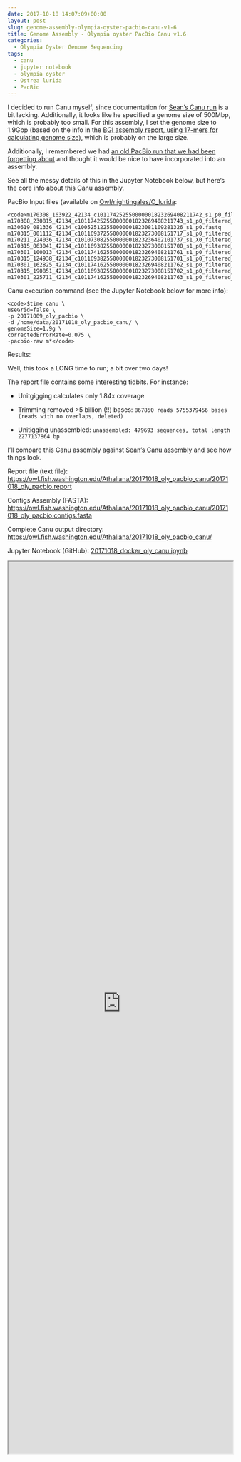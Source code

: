 ```yaml
---
date: 2017-10-18 14:07:09+00:00
layout: post
slug: genome-assembly-olympia-oyster-pacbio-canu-v1-6
title: Genome Assembly - Olympia oyster PacBio Canu v1.6
categories:
  - Olympia Oyster Genome Sequencing
tags:
  - canu
  - jupyter notebook
  - olympia oyster
  - Ostrea lurida
  - PacBio
---
```


I decided to run Canu myself, since documentation for [Sean's Canu run](https://genefish.wordpress.com/2017/06/19/seans-notebook-canu-run-finished/) is a bit lacking. Additionally, it looks like he specified a genome size of 500Mbp, which is probably too small. For this assembly, I set the genome size to 1.9Gbp (based on the info in the [BGI assembly report, using 17-mers for calculating genome size](https://github.com/RobertsLab/project-olympia.oyster-genomic/blob/master/docs/20160512_F15FTSUSAT0327_genome_survey.pdf)), which is probably on the large size.

Additionally, I remembered we had [an old PacBio run that we had been forgetting about](https://robertslab.github.io/sams-notebook/2017/10/09/data-management-convert-oly-pacbio-h5-to-fastq.html) and thought it would be nice to have incorporated into an assembly.

See all the messy details of this in the Jupyter Notebook below, but here's the core info about this Canu assembly.

PacBio Input files (available on [Owl/nightingales/O_lurida](https://owl.fish.washington.edu/nightingales/O_lurida/):


    
    <code>m170308_163922_42134_c101174252550000001823269408211742_s1_p0_filtered_subreads.fastq.gz                                                               m170308_230815_42134_c101174252550000001823269408211743_s1_p0_filtered_subreads.fastq.gz
    m130619_081336_42134_c100525122550000001823081109281326_s1_p0.fastq                       m170315_001112_42134_c101169372550000001823273008151717_s1_p0_filtered_subreads.fastq.gz
    m170211_224036_42134_c101073082550000001823236402101737_s1_X0_filtered_subreads.fastq.gz  m170315_063041_42134_c101169382550000001823273008151700_s1_p0_filtered_subreads.fastq.gz
    m170301_100013_42134_c101174162550000001823269408211761_s1_p0_filtered_subreads.fastq.gz  m170315_124938_42134_c101169382550000001823273008151701_s1_p0_filtered_subreads.fastq.gz
    m170301_162825_42134_c101174162550000001823269408211762_s1_p0_filtered_subreads.fastq.gz  m170315_190851_42134_c101169382550000001823273008151702_s1_p0_filtered_subreads.fastq.gz
    m170301_225711_42134_c101174162550000001823269408211763_s1_p0_filtered_subreads.fastq.gz</code>



Canu execution command (see the Jupyter Notebook below for more info):


    
    <code>$time canu \
    useGrid=false \
    -p 20171009_oly_pacbio \
    -d /home/data/20171018_oly_pacbio_canu/ \
    genomeSize=1.9g \
    correctedErrorRate=0.075 \
    -pacbio-raw m*</code>



Results:

Well, this took a LONG time to run; a bit over two days!

The report file contains some interesting tidbits. For instance:





  * Unitgigging calculates only 1.84x coverage


  * Trimming removed >5 billion (!!) bases: `867850 reads 5755379456 bases (reads with no overlaps, deleted)`


  * Unitigging unassembled: `unassembled: 479693 sequences, total length 2277137864 bp`



I'll compare this Canu assembly against [Sean's Canu assembly](https://owl.fish.washington.edu/scaphapoda/Sean/Oly_Canu_Output/oly_pacbio_.contigs.fasta) and see how things look.

Report file (text file): [https://owl.fish.washington.edu/Athaliana/20171018_oly_pacbio_canu/20171018_oly_pacbio.report](http://owl.fish.washington.edu/Athaliana/20171018_oly_pacbio_canu/20171018_oly_pacbio.report)

Contigs Assembly (FASTA): [https://owl.fish.washington.edu/Athaliana/20171018_oly_pacbio_canu/20171018_oly_pacbio.contigs.fasta](http://owl.fish.washington.edu/Athaliana/20171018_oly_pacbio_canu/20171018_oly_pacbio.contigs.fasta)

Complete Canu output directory: [https://owl.fish.washington.edu/Athaliana/20171018_oly_pacbio_canu/](http://owl.fish.washington.edu/Athaliana/20171018_oly_pacbio_canu/)

Jupyter Notebook (GitHub): [20171018_docker_oly_canu.ipynb](https://github.com/sr320/LabDocs/blob/master/jupyter_nbs/sam/20171018_docker_oly_canu.ipynb)

<iframe src="https://render.githubusercontent.com/view/ipynb?commit=06f41e8c62f1bbf7d5351126f8f4d32e3384f076&enc_url=68747470733a2f2f7261772e67697468756275736572636f6e74656e742e636f6d2f73723332302f4c6162446f63732f303666343165386336326631626266376435333531313236663866346433326533333834663037362f6a7570797465725f6e62732f73616d2f32303137313031385f646f636b65725f6f6c795f63616e752e6970796e62&nwo=sr320%2FLabDocs&path=jupyter_nbs%2Fsam%2F20171018_docker_oly_canu.ipynb&repository_id=13746500&repository_type=Repository#bfb8aefd-4cf7-477a-8cb6-5cfdc0584800" width="100%" height="2000" scrolling="yes"></iframe>
